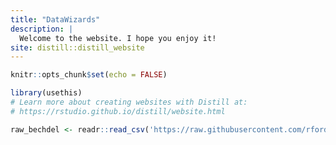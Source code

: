 ```yaml
---
title: "DataWizards"
description: |
  Welcome to the website. I hope you enjoy it!
site: distill::distill_website
---
```


```r
knitr::opts_chunk$set(echo = FALSE)

library(usethis)
# Learn more about creating websites with Distill at:
# https://rstudio.github.io/distill/website.html

raw_bechdel <- readr::read_csv('https://raw.githubusercontent.com/rfordatascience/tidytuesday/master/data/2021/2021-03-09/raw_bechdel.csv')
```

